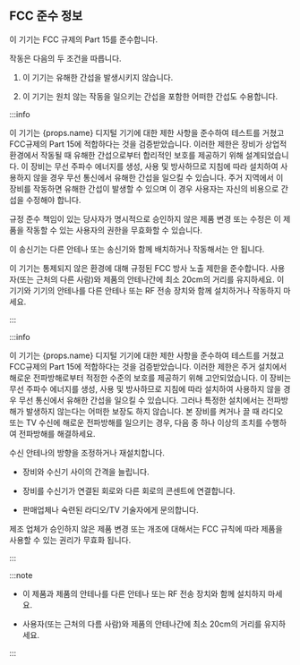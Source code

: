 ## FCC 준수 정보

이 기기는 FCC 규제의 Part 15를 준수합니다.

작동은 다음의 두 조건을 따릅니다.

1. 이 기기는 유해한 간섭을 발생시키지 않습니다.

1. 이 기기는 원치 않는 작동을 일으키는 간섭을 포함한 어떠한 간섭도 수용합니다.

<Xclude product='facestation_f2'>

:::info

이 기기는 {props.name} 디지털 기기에 대한 제한 사항을 준수하여 테스트를 거쳤고 FCC규제의 Part 15에 적합하다는 것을 검증받았습니다. 이러한 제한은 장비가 상업적 환경에서 작동될 때 유해한 간섭으로부터 합리적인 보호를 제공하기 위해 설계되었습니다. 이 장비는 무선 주파수 에너지를 생성, 사용 및 방사하므로 지침에 따라 설치하여 사용하지 않을 경우 무선 통신에서 유해한 간섭을 일으킬 수 있습니다. 주거 지역에서 이 장비를 작동하면 유해한 간섭이 발생할 수 있으며 이 경우 사용자는 자신의 비용으로 간섭을 수정해야 합니다.

규정 준수 책임이 있는 당사자가 명시적으로 승인하지 않은 제품 변경 또는 수정은 이 제품을 작동할 수 있는 사용자의 권한을 무효화할 수 있습니다.

이 송신기는 다른 안테나 또는 송신기와 함께 배치하거나 작동해서는 안 됩니다.

이 기기는 통제되지 않은 환경에 대해 규정된 FCC 방사 노출 제한을 준수합니다. 사용자(또는 근처의 다른 사람)와 제품의 안테나간에 최소 20cm의 거리를 유지하세요. 이 기기와 기기의 안테나를 다른 안테나 또는 RF 전송 장치와 함께 설치하거나 작동하지 마세요.

:::

</Xclude>

<Include product='facestation_f2'>

:::info

이 기기는 {props.name} 디지털 기기에 대한 제한 사항을 준수하여 테스트를 거쳤고 FCC규제의 Part 15에 적합하다는 것을 검증받았습니다. 이러한 제한은 주거 설치에서 해로운 전파방해로부터 적정한 수준의 보호를 제공하기 위해 고안되었습니다. 이 장비는 무선 주파수 에너지를 생성, 사용 및 방사하므로 지침에 따라 설치하여 사용하지 않을 경우 무선 통신에서 유해한 간섭을 일으킬 수 있습니다. 그러나 특정한 설치에서는 전파방해가 발생하지 않는다는 어떠한 보장도 하지 않습니다. 본 장비를 켜거나 끌 때 라디오 또는 TV 수신에 해로운 전파방해를 일으키는 경우, 다음 중 하나 이상의 조치를 수행하여 전파방해를 해결하세요.

수신 안테나의 방향을 조정하거나 재설치합니다.

* 장비와 수신기 사이의 간격을 늘립니다.

* 장비를 수신기가 연결된 회로와 다른 회로의 콘센트에 연결합니다.

* 판매업체나 숙련된 라디오/TV 기술자에게 문의합니다.

제조 업체가 승인하지 않은 제품 변경 또는 개조에 대해서는 FCC 규칙에 따라 제품을 사용할 수 있는 권리가 무효화 됩니다.

:::

:::note

* 이 제품과 제품의 안테나를 다른 안테나 또는 RF 전송 장치와 함께 설치하지 마세요.

* 사용자(또는 근처의 다름 사람)와 제품의 안테나간에 최소 20cm의 거리를 유지하세요.

:::

</Include>